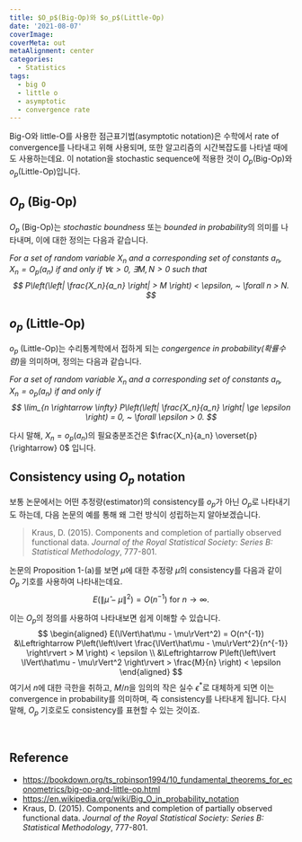 ```yaml
---
title: $O_p$(Big-Op)와 $o_p$(Little-Op)
date: '2021-08-07'
coverImage: 
coverMeta: out
metaAlignment: center
categories:
  - Statistics
tags:
  - big O
  - little o
  - asymptotic
  - convergence rate
---
```


Big-O와 little-O를 사용한 점근표기법(asymptotic notation)은 수학에서 rate of convergence를 나타내고 위해 사용되며, 또한 알고리즘의 시간복잡도를 나타낼 때에도 사용하는데요.
이 notation을 stochastic sequence에 적용한 것이 $O_p$(Big-Op)와 $o_p$(Little-Op)입니다.


## $O_p$ (Big-Op)
$O_p$ (Big-Op)는 *stochastic boundness* 또는 *bounded in probability*의 의미를 나타내며, 이에 대한 정의는 다음과 같습니다.

::: {.definition name="$O_p$ (Big-Op)"}
*For a set of random variable $X_n$ and a corresponding set of constants $a_n$, $X_n = O_p(a_n)$ if and only if $\forall \epsilon > 0, ~ \exists M, N > 0$ such that 
$$
P\left(\left| \frac{X_n}{a_n} \right| > M \right) < \epsilon, ~ \forall n > N.
$$*
:::


## $o_p$ (Little-Op)
$o_p$ (Little-Op)는 수리통계학에서 접하게 되는 *congergence in probability(확률수렴)*을 의미하며, 정의는 다음과 같습니다.

::: {.definition name="$o_p$ (Little-Op)"}
*For a set of random variable $X_n$ and a corresponding set of constants $a_n$, $X_n = o_p(a_n)$ if and only if
$$
\lim_{n \rightarrow \infty} P\left(\left| \frac{X_n}{a_n} \right| \ge \epsilon \right) = 0, ~ \forall \epsilon > 0.
$$*
:::

다시 말해, $X_n = o_p(a_n)$의 필요충분조건은 $\frac{X_n}{a_n} \overset{p}{\rightarrow} 0$ 입니다.



## Consistency using $O_p$ notation
보통 논문에서는 어떤 추정량(estimator)의 consistency를 $o_p$가 아닌 $O_p$로 나타내기도 하는데, 다음 논문의 예를 통해 왜 그런 방식이 성립하는지 알아보겠습니다.

> Kraus, D. (2015). Components and completion of partially observed functional data. *Journal of the Royal Statistical Society: Series B: Statistical Methodology*, 777-801.

논문의 Proposition 1-(a)를 보면 $\mu$에 대한 추정량 $\hat\mu$의 consistency를 다음과 같이 $O_p$ 기호를 사용하여 나타내는데요.
$$
E(\lVert\hat\mu - \mu\rVert^2) = O(n^{-1}) \text{ for } n\rightarrow \infty.
$$

이는 $O_p$의 정의를 사용하여 나타내보면 쉽게 이해할 수 있습니다.
$$
\begin{aligned}
E(\lVert\hat\mu - \mu\rVert^2) = O(n^{-1}) &\Leftrightarrow P\left(\left\lvert \frac{\lVert\hat\mu - \mu\rVert^2}{n^{-1}} \right\rvert > M \right) < \epsilon \\
&\Leftrightarrow P\left(\left\lvert \lVert\hat\mu - \mu\rVert^2 \right\rvert > \frac{M}{n} \right) < \epsilon
\end{aligned}
$$
여기서 $n$에 대한 극한을 취하고, $M/n$을 임의의 작은 실수 $\epsilon^*$로 대체하게 되면 이는 convergence in probability를 의미하며, 즉 consistency를 나타내게 됩니다.
다시 말해, $O_p$ 기호로도 consistency를 표현할 수 있는 것이죠.

<br>

## Reference
- <https://bookdown.org/ts_robinson1994/10_fundamental_theorems_for_econometrics/big-op-and-little-op.html>
- <https://en.wikipedia.org/wiki/Big_O_in_probability_notation>
- Kraus, D. (2015). Components and completion of partially observed functional data. *Journal of the Royal Statistical Society: Series B: Statistical Methodology*, 777-801.